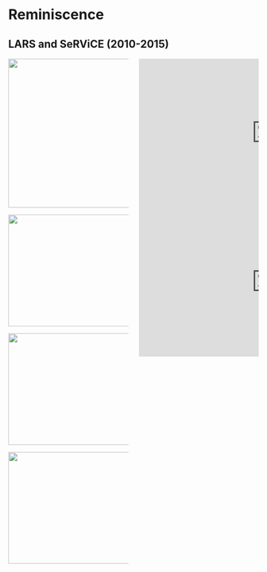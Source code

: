 # Reminiscence

<!-- ## <span style="font-size:84%"> The Laboratory for Autonomous Robotics and Systems (LARS) </span> -->
## LARS and SeRViCE (2010-2015)

:::: {.columns}

::: {.column width="50%"}
<center>
![](./contents/assets/spong.jpg){.absolute top=50 left=-70 width="250" height="300"}
</center>

![](./contents/assets/Dr_Gans-1735-800x533.jpg){.absolute top=100 left=195 width="340" height="225"}

![](./contents/assets/spong-lab-650-2013-08.jpg){.absolute top=400 left=-70 width="300" height="225"}

![](./contents/assets/eckert-herr-900-2015-05.webp){.absolute top=400 left=235 width="300" height="225"}

:::

::: {.column width="50%"}

<!-- {{< video https://youtu.be/1lIGlwu3Cic?si=UV8m4ZiME1eYIdMb&t=27 height=300
width="400" >}} -->

<center>
<iframe width="533" height="300"
src="https://www.youtube.com/embed/1lIGlwu3Cic?si=vJsfccdcmLOzg1-C&autoplay=1" title="YouTube video player" frameborder="0" allow="accelerometer; autoplay; clipboard-write; encrypted-media; gyroscope; picture-in-picture; web-share" allowfullscreen></iframe>
</center>

<!-- {{< video https://youtu.be/x8wX-0RoLXI?si=IbJF4_UnwHMah2i3 height=200
width="100%" video-mute="true" >}} -->

<center>
<iframe width="533" height="300"
src="https://www.youtube.com/embed/x8wX-0RoLXI?si=4HKMsGZ9nCErum74&mute=1&autoplay=1" title="YouTube video player" frameborder="0" allow="accelerometer; autoplay; clipboard-write; encrypted-media; gyroscope; picture-in-picture; web-share" allowfullscreen></iframe>
</center>

:::

::::
